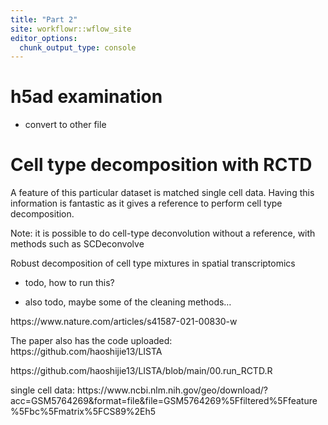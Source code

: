 ```yaml
---
title: "Part 2"
site: workflowr::wflow_site
editor_options:
  chunk_output_type: console
---
```


# h5ad examination

- convert to other file

# Cell type decomposition with RCTD

A feature of this particular dataset is matched single cell data. Having this information is fantastic as it gives a reference to perform cell type decomposition.

Note: it is possible to do cell-type deconvolution without a reference, with methods such as SCDeconvolve


Robust decomposition of cell type
mixtures in spatial transcriptomics 

- todo, how to run this?

- also todo, maybe some of the cleaning methods...

https://www.nature.com/articles/s41587-021-00830-w

The paper also has the code uploaded: https://github.com/haoshijie13/LISTA

https://github.com/haoshijie13/LISTA/blob/main/00.run_RCTD.R

single cell data: 
https://www.ncbi.nlm.nih.gov/geo/download/?acc=GSM5764269&format=file&file=GSM5764269%5Ffiltered%5Ffeature%5Fbc%5Fmatrix%5FCS89%2Eh5
